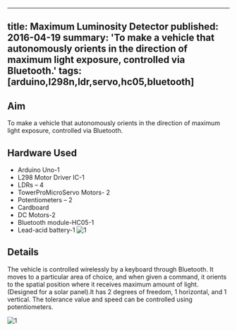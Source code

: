 <!-- ---
title: Maximum Luminosity Detector
tags: [arduino,l298n,ldr,servo,hc05,bluetooth]
layout: article
mode: normal
type: article
sharing: true
author: Shivam Bhagat
show_author_profile: true
show_title: true
full_width: false
header: true
cover: /assets/images/blog/thumbnails/Maximum Luminosity Detector.png
--- -->

---
title: Maximum Luminosity Detector
published: 2016-04-19
summary: 'To make a vehicle that autonomously orients in the direction of maximum light exposure, controlled via Bluetooth.'
tags: [arduino,l298n,ldr,servo,hc05,bluetooth]
---

## Aim
To make a vehicle that autonomously orients in the direction of maximum light exposure, controlled via Bluetooth.

<!--more-->
## Hardware Used
- Arduino Uno-1
- L298 Motor Driver IC-1
- LDRs – 4
- TowerProMicroServo Motors- 2
- Potentiometers – 2
- Cardboard
- DC Motors-2
- Bluetooth module-HC05-1
- Lead-acid battery-1
<Image
  src='/static/images/blog/Maximum-Luminosity-bot/2.png'
  alt='1'
  width='auto'
  height='auto'
/>
 

## Details
The vehicle is controlled wirelessly by a keyboard through Bluetooth. It moves to a particular area of choice, and when given a command, it orients to the spatial position where it receives maximum amount of light. (Designed for a solar panel).It has 2 degrees of freedom, 1 horizontal, and 1 vertical. The tolerance value and speed can be controlled using potentiometers.

<Image
  src='/static/images/blog/Maximum-Luminosity-bot/1.png'
  alt='1'
  width='auto'
  height='auto'
/>

<EmbedItem url='https://www.youtube.com/embed/7aDnZlmtvBs' />